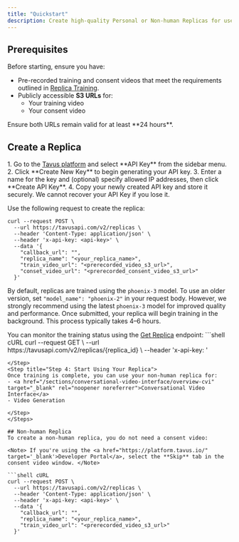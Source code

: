 ```yaml
---
title: "Quickstart"
description: Create high-quality Personal or Non-human Replicas for use in conversations.
---
```


## Prerequisites

Before starting, ensure you have:
- Pre-recorded training and consent videos that meet the requirements outlined in <a href="/sections/replica/replica-training" target="_blank" rel="noopener noreferrer">Replica Training</a>.
- Publicly accessible **S3 URLs** for:
  - Your training video
  - Your consent video

<Note>
Ensure both URLs remain valid for at least **24 hours**.
</Note>

## Create a Replica
<Steps>
<Step title="Step 1: Get an API Key" titleSize="h3">
1. Go to the <a href="https://platform.tavus.io/" target="_blank">Tavus platform</a> and select **API Key** from the sidebar menu.
2. Click **Create New Key** to begin generating your API key.
3. Enter a name for the key and (optional) specify allowed IP addresses, then click **Create API Key**.
4. Copy your newly created API key and store it securely.
<Warning>
We cannot recover your API Key if you lose it.
</Warning>
</Step>
<Step title="Step 2: Make a Request">

Use the following request to create the replica:

```shell cURL
curl --request POST \
  --url https://tavusapi.com/v2/replicas \
  --header 'Content-Type: application/json' \
  --header 'x-api-key: <api-key>' \
  --data '{
    "callback_url": "",
    "replica_name": "<your_replica_name>",
    "train_video_url": "<prerecorded_video_s3_url>",
    "conset_video_url": "<prerecorded_consent_video_s3_url>"
  }'
```
<Note> By default, replicas are trained using the `phoenix-3` model. To use an older version, set `"model_name": "phoenix-2"` in your request body. However, we strongly recommend using the latest `phoenix-3` model for improved quality and performance. </Note>
Once submitted, your replica will begin training in the background.
<Note>
This process typically takes 4–6 hours.
</Note>

</Step>
<Step title="Step 3: Check Replica Status">
You can monitor the training status using the <a href="https://docs.tavus.io/api-reference/phoenix-replica-model/get-replica" target='_blank'>Get Replica</a> endpoint:
```shell cURL
curl --request GET \
  --url https://tavusapi.com/v2/replicas/{replica_id} \
  --header 'x-api-key: <api-key>'

```
</Step>
<Step title="Step 4: Start Using Your Replica">
Once training is complete, you can use your non-human replica for:
- <a href="/sections/conversational-video-interface/overview-cvi" target="_blank" rel="noopener noreferrer">Conversational Video Interface</a>
- Video Generation

</Step>
</Steps>

## Non-human Replica
To create a non-human replica, you do not need a consent video:

<Note> If you're using the <a href="https://platform.tavus.io/" target='_blank'>Developer Portal</a>, select the **Skip** tab in the consent video window. </Note>

```shell cURL
curl --request POST \
  --url https://tavusapi.com/v2/replicas \
  --header 'Content-Type: application/json' \
  --header 'x-api-key: <api-key>' \
  --data '{
    "callback_url": "",
    "replica_name": "<your_replica_name>",
    "train_video_url": "<prerecorded_video_s3_url>"
  }'
```
